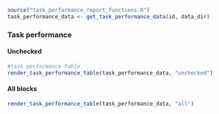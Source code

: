 ```r
source("task_performance_report_functions.R")
task_performance_data <- get_task_performance_data(id, data_dir)
```

\newline
### Task performance {.tabset}
#### Unchecked

```r
#task performance table
render_task_performance_table(task_performance_data, "unchecked")
```

#### All blocks
```r
render_task_performance_table(task_performance_data, "all")
```